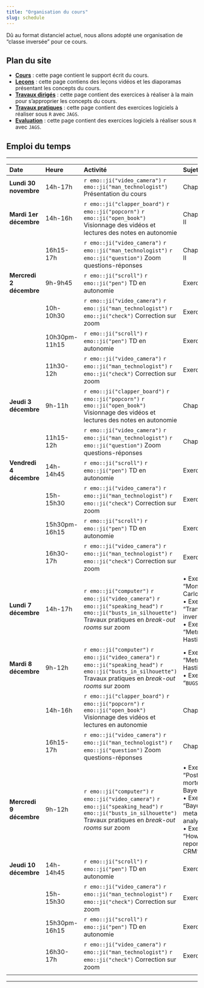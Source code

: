 ```yaml
---
title: "Organisation du cours"
slug: schedule
---
```


Dû au format distanciel actuel, nous allons adopté une organisation de "classe inversée" pour ce cours. 

## Plan du site

- [**Cours**](/cours/) <i class="fas fa-book-reader"></i> : cette page contient le support écrit du cours.
- [**Leçons**](/lectures/) <i class="fas fa-chalkboard-teacher"></i> : cette page contiens des leçons vidéos et les diaporamas présentant les concepts du cours.
- [**Travaux dirigés**](/TD/) <i class="fas fa-pencil-alt"></i> : cette page contient des exercices à réaliser à la main pour s'approprier les concepts du cours.
- [**Travaux pratiques**](/practicals/) <i class="fas fa-laptop-code"></i> : cette page contient des exercices logiciels à réaliser sous `R` avec `JAGS`.
 - [**Evaluation**](/projet/) <i class="fas fa-user-graduate"></i> : cette page contient des exercices logiciels à réaliser sous `R` avec `JAGS`.


## Emploi du temps

***

| **Date**       | **Heure**        | **Activité**                                                                                                      | **Sujet**                               |
|:---------------|:----------------|:------------------------------------------------------------------------------------------------------------------|:----------------------------------------|
| **Lundi 30 novembre**    | 14h-17h        | `r emo::ji("video_camera")` `r emo::ji("man_technologist")` Présentation du cours  | Chapitre I |
| **Mardi 1er décembre**   | 14h-16h        | `r emo::ji("clapper_board")` `r emo::ji("popcorn")` `r emo::ji("open_book")` Visionnage des vidéos et lectures des notes en autonomie | Chapitres I & II  |                                         |
|                | 16h15-17h | `r emo::ji("video_camera")` `r emo::ji("man_technologist")` `r emo::ji("question")` Zoom questions-réponses | Chapitres I & II |
| **Mercredi 2 décembre**  | 9h-9h45  | `r emo::ji("scroll")` `r emo::ji("pen")` TD en autonomie  | Exercice 1 |
|                | 10h-10h30   | `r emo::ji("video_camera")` `r emo::ji("man_technologist")` `r emo::ji("check")` Correction sur zoom |  Exercice 1 |
|                | 10h30pm- 11h15  | `r emo::ji("scroll")` `r emo::ji("pen")` TD en autonomie  | Exercice 2 |
|                | 11h30-12h      | `r emo::ji("video_camera")` `r emo::ji("man_technologist")` `r emo::ji("check")` Correction sur zoom |  Exercice 2 |
| **Jeudi 3 décembre**    | 9h-11h  | `r emo::ji("clapper_board")` `r emo::ji("popcorn")` `r emo::ji("open_book")` Visionnage des vidéos et lectures des notes en autonomie  | Chapitre III |
|                | 11h15-12h | `r emo::ji("video_camera")` `r emo::ji("man_technologist")` `r emo::ji("question")` Zoom questions-réponses | Chapitre III |
| **Vendredi 4 décembre** | 14h-14h45  | `r emo::ji("scroll")` `r emo::ji("pen")` TD en autonomie  | Exercice 3 |
|                | 15h-15h30   | `r emo::ji("video_camera")` `r emo::ji("man_technologist")` `r emo::ji("check")` Correction sur zoom |  Exercice 3 |
|                | 15h30pm- 16h15  | `r emo::ji("scroll")` `r emo::ji("pen")` TD en autonomie  | Exercice 4 |
|                | 16h30-17h      | `r emo::ji("video_camera")` `r emo::ji("man_technologist")` `r emo::ji("check")` Correction sur zoom |  Exercice 4 |
| **Lundi 7 décembre** | 14h-17h    | `r emo::ji("computer")` `r emo::ji("video_camera")` `r emo::ji("speaking_head")` `r emo::ji("busts_in_silhouette")` Travaux pratiques en *break-out rooms* sur zoom            | • Exercice 1: "Monte-Carlo"  <br> • Exercice 2: "Transformée inverse" <br> • Exercice 3: "Metropolis-Hastings" |
| **Mardi 8 décembre** | 9h-12h    | `r emo::ji("computer")` `r emo::ji("video_camera")` `r emo::ji("speaking_head")` `r emo::ji("busts_in_silhouette")` Travaux pratiques en *break-out rooms* sur zoom            | • Exercice 3: "Metropolis-Hastings" <br> • Exercice 4: "`BUGS` & `JAGS`" |
|                | 14h-16h  | `r emo::ji("clapper_board")` `r emo::ji("popcorn")` `r emo::ji("open_book")` Visionnage des vidéos et lectures en autonomie  | Chapitre IV |
|                | 16h15-17h | `r emo::ji("video_camera")` `r emo::ji("man_technologist")` `r emo::ji("question")` Zoom questions-réponses | Chapitre IV |
| **Mercredi 9 décembre** | 9h-12h    | `r emo::ji("computer")` `r emo::ji("video_camera")` `r emo::ji("speaking_head")` `r emo::ji("busts_in_silhouette")` Travaux pratiques en *break-out rooms* sur zoom |  • Exercice 5: "Post-mortem Bayes" <br> • Exercice 6: "Bayesian meta-analysis" <br> • Exercice 7: "How not to report a CRM" <br>|
| **Jeudi 10 décembre** | 14h-14h45  | `r emo::ji("scroll")` `r emo::ji("pen")` TD en autonomie  | Exercice 3 |
|                | 15h-15h30   | `r emo::ji("video_camera")` `r emo::ji("man_technologist")` `r emo::ji("check")` Correction sur zoom |  Exercice 3 |
|                | 15h30pm- 16h15  | `r emo::ji("scroll")` `r emo::ji("pen")` TD en autonomie  | Exercice 4 |
|                | 16h30-17h      | `r emo::ji("video_camera")` `r emo::ji("man_technologist")` `r emo::ji("check")` Correction sur zoom |  Exercice 4 |
| | | | |
***
